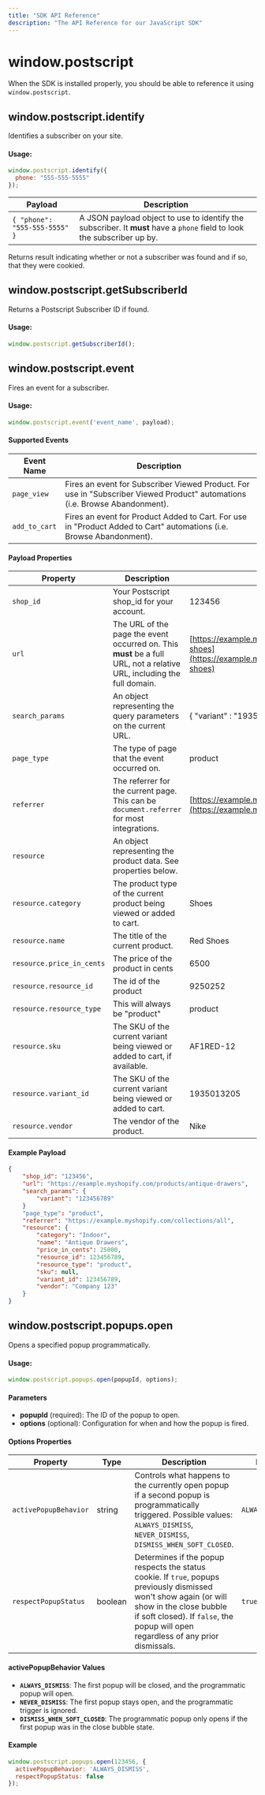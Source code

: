 ```yaml
---
title: "SDK API Reference"
description: "The API Reference for our JavaScript SDK"
---
```

# window.postscript

When the SDK is installed properly, you should be able to reference it using `window.postscript`.

## window.postscript.identify

Identifies a subscriber on your site.

#### Usage:

```javascript javascript
window.postscript.identify({
  phone: "555-555-5555"
});

```

| Payload | Description |
| --- | --- |
| `{ "phone": "555-555-5555" }` | A JSON payload object to use to identify the subscriber. It **must** have a `phone` field to look the subscriber up by. |

Returns result indicating whether or not a subscriber was found and if so, that they were cookied.

## window.postscript.getSubscriberId

Returns a Postscript Subscriber ID if found.

#### Usage:

```javascript javascript
window.postscript.getSubscriberId();

```

## window.postscript.event

Fires an event for a subscriber.

#### Usage:

```javascript javascript
window.postscript.event('event_name', payload);

```

#### Supported Events

| Event Name | Description |
| --- | --- |
| `page_view` | Fires an event for Subscriber Viewed Product. For use in "Subscriber Viewed Product" automations (i.e. Browse Abandonment). |
| `add_to_cart` | Fires an event for Product Added to Cart. For use in "Product Added to Cart" automations (i.e. Browse Abandonment). |

#### Payload Properties

| Property | Description | Example |
| --- | --- | --- |
| `shop_id` | Your Postscript shop\_id for your account. | 123456 |
| `url` | The URL of the page the event occurred on. This **must** be a full URL, not a relative URL, including the full domain. | [https://example.myshopify.com/products/red-shoes](https://example.myshopify.com/products/red-shoes) |
| `search_params` | An object representing the query parameters on the current URL. | { "variant" : "1935013205" } |
| `page_type` | The type of page that the event occurred on. | product |
| `referrer` | The referrer for the current page. This can be `document.referrer` for most integrations. | [https://example.myshopify.com/collections/shoes](https://example.myshopify.com/collections/shoes) |
| `resource` | An object representing the product data. See properties below. |     |
| `resource.category` | The product type of the current product being viewed or added to cart. | Shoes |
| `resource.name` | The title of the current product. | Red Shoes |
| `resource.price_in_cents` | The price of the product in cents | 6500 |
| `resource.resource_id` | The id of the product | 9250252 |
| `resource.resource_type` | This will always be "product" | product |
| `resource.sku` | The SKU of the current variant being viewed or added to cart, if available. | AF1RED-12 |
| `resource.variant_id` | The SKU of the current variant being viewed or added to cart. | 1935013205 |
| `resource.vendor` | The vendor of the product. | Nike |

#### Example Payload

```json json
{  
    "shop_id": "123456",  
    "url": "https://example.myshopify.com/products/antique-drawers",  
    "search_params": {  
	    "variant": "123456789"  
	}  
    "page_type": "product",  
    "referrer": "https://example.myshopify.com/collections/all",  
    "resource": {  
        "category": "Indoor",  
        "name": "Antique Drawers",  
        "price_in_cents": 25000,  
        "resource_id": 123456789,  
        "resource_type": "product",  
        "sku": null,  
        "variant_id": 123456789,  
        "vendor": "Company 123"  
    }  
}

```

## window.postscript.popups.open

Opens a specified popup programmatically.

#### Usage:

```javascript javascript
window.postscript.popups.open(popupId, options);

```

#### Parameters

*   **popupId** (required): The ID of the popup to open.
*   **options** (optional): Configuration for when and how the popup is fired.

#### Options Properties

| Property | Type | Description | Default |
| --- | --- | --- | --- |
| `activePopupBehavior` | string | Controls what happens to the currently open popup if a second popup is programmatically triggered. Possible values: `ALWAYS_DISMISS`, `NEVER_DISMISS`, `DISMISS_WHEN_SOFT_CLOSED`. | `ALWAYS_DISMISS` |
| `respectPopupStatus` | boolean | Determines if the popup respects the status cookie. If `true`, popups previously dismissed won't show again (or will show in the close bubble if soft closed). If `false`, the popup will open regardless of any prior dismissals. | `true` |

#### activePopupBehavior Values

*   **`ALWAYS_DISMISS`**: The first popup will be closed, and the programmatic popup will open.
*   **`NEVER_DISMISS`**: The first popup stays open, and the programmatic trigger is ignored.
*   **`DISMISS_WHEN_SOFT_CLOSED`**: The programmatic popup only opens if the first popup was in the close bubble state.

#### Example

```javascript javascript
window.postscript.popups.open(123456, {
  activePopupBehavior: 'ALWAYS_DISMISS',
  respectPopupStatus: false
});

```

